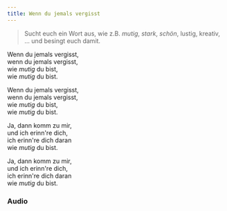 ```yaml
---
title: Wenn du jemals vergisst
---
```



> Sucht euch ein Wort aus, wie z.B. *mutig*, *stark*, *schön*, lustig, kreativ, ...  und besingt euch damit. 


Wenn du jemals vergisst,  
wenn du jemals vergisst,  
wie *mutig* du bist,  
wie *mutig* du bist.   

Wenn du jemals vergisst,  
wenn du jemals vergisst,  
wie *mutig* du bist,  
wie *mutig* du bist.   

Ja, dann komm zu mir,  
und ich erinn're dich,  
ich erinn're dich daran  
wie *mutig* du bist.  

Ja, dann komm zu mir,  
und ich erinn're dich,  
ich erinn're dich daran  
wie *mutig* du bist.  



### Audio

<AudioComponent source="/audio/wenn-du-jemals-vergisst.acc"/>

  
